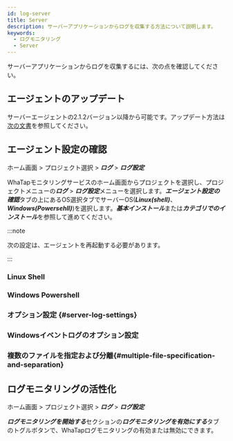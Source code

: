 ```yaml
---
id: log-server
title: Server
description: サーバーアプリケーションからログを収集する方法について説明します。
keywords:
  - ログモニタリング
  - Server
---
```



サーバーアプリケーションからログを収集するには、次の点を確認してください。

## エージェントのアップデート

サーバーエージェントの2.1.2バージョン以降から可能です。アップデート方法は[次の文書](../server/agent-update)を参照してください。

## エージェント設定の確認

ホーム画面 > プロジェクト選択 > ***ログ*** > ***ログ設定***

WhaTapモニタリングサービスのホーム画面からプロジェクトを選択し、プロジェクトメニューの***ログ*** > ***ログ設定***メニューを選択します。***エージェント設定の確認***タブの上にあるOS選択タブでサーバーOS(***Linux(shell)***、***Windows(Powersehll)***)を選択します。***基本インストール***または***カテゴリでのインストール***を参照して進めてください。 

:::note

次の設定は、エージェントを再起動する必要があります。

:::

### Linux Shell

<Logserverlinuxshell />

### Windows Powershell

<Logserverwindowspowershell />

### オプション設定 {#server-log-settings}

<Logserversettings />

### Windowsイベントログのオプション設定

<Logserverwindowsevent />

### 複数のファイルを指定および分離{#multiple-file-specification-and-separation}

<Logservermultifilecategory />

## ログモニタリングの活性化

ホーム画面 > プロジェクト選択 > ***ログ*** > ***ログ設定***

***ログモニタリングを開始する***セクションの***ログモニタリングを有効にする***タブのトグルボタンで、WhaTapログモニタリングの有効または無効にできます。 

<Logjavastart />

<Logactivenote />
